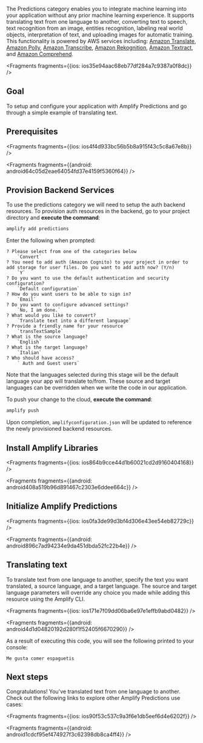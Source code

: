 The Predictions category enables you to integrate machine learning into your application without any prior machine learning experience. It supports translating text from one language to another, converting text to speech, text recognition from an image, entities recognition, labeling real world objects, interpretation of text, and uploading images for automatic training. This functionality is powered by AWS services including: [Amazon Translate](https://docs.aws.amazon.com/translate/latest/dg/what-is.html), [Amazon Polly](https://docs.aws.amazon.com/polly/latest/dg/what-is.html), [Amazon Transcribe](https://docs.aws.amazon.com/transcribe/latest/dg/what-is-transcribe.html), [Amazon Rekognition](https://docs.aws.amazon.com/rekognition/latest/dg/what-is.html), [Amazon Textract](https://docs.aws.amazon.com/textract/latest/dg/what-is.html), and [Amazon Comprehend](https://docs.aws.amazon.com/comprehend/latest/dg/what-is.html).




<Fragments fragments={{ios: ios35e94aac68eb77df284a7c9387a0f8dc}} />

## Goal

To setup and configure your application with Amplify Predictions and go through a simple example of translating text.

## Prerequisites




<Fragments fragments={{ios: ios4f4d933bc56b5b8a915f43c5c8a67e8b}} />



<Fragments fragments={{android: android64c05d2eae64054fd37e4159f5360f64}} />

## Provision Backend Services

To use the predictions category we will need to setup the auth backend resources.  To provision auth resources in the backend, go to your project directory and **execute the command**:

```bash
amplify add predictions
```

Enter the following when prompted:

```console
? Please select from one of the categories below
    `Convert`
? You need to add auth (Amazon Cognito) to your project in order to add storage for user files. Do you want to add auth now? (Y/n) 
    `Y`
? Do you want to use the default authentication and security configuration?
    `Default configuration`
? How do you want users to be able to sign in?
    `Email`
? Do you want to configure advanced settings?
    `No, I am done.`
? What would you like to convert?
    `Translate text into a different language`
? Provide a friendly name for your resource
    `transTextSample`
? What is the source language?
    `English`
? What is the target language?
    `Italian`
? Who should have access?
    ` Auth and Guest users`
```

Note that the languages selected during this stage will be the default language your app will translate to/from. These source and target languages can be overridden when we write the code in our application.

To push your change to the cloud, **execute the command**:

```bash
amplify push
```

Upon completion, `amplifyconfiguration.json` will be updated to reference the newly provisioned backend resources.

## Install Amplify Libraries




<Fragments fragments={{ios: ios864b9cce44d1b60021cd2d9160404168}} />



<Fragments fragments={{android: android408a519b96d891467c2303e6ddee664c}} />

## Initialize Amplify Predictions




<Fragments fragments={{ios: ios0fa3de99d3bf4d306e43ee54eb82729c}} />



<Fragments fragments={{android: android896c7ad94234e9da451dbda52fc22b4e}} />

## Translating text

To translate text from one language to another, specify the text you want translated, a source language, and a target language. The source and target language parameters will override any choice you made while adding this resource using the Amplify CLI.




<Fragments fragments={{ios: ios171e7f09dd06ba6e97e1effb9abd0482}} />



<Fragments fragments={{android: android4d1d04820192d280f1f52405f6670290}} />

As a result of executing this code, you will see the following printed to your console:

```console
Me gusta comer espaguetis
```

## Next steps

Congratulations! You've translated text from one language to another. Check out the following links to explore other Amplify Predictions use cases:




<Fragments fragments={{ios: ios90f53c537c9a3f6e1db5eef6d4e6202f}} />



<Fragments fragments={{android: android1cdcf95ef474927f3c62398db8ca4ff4}} />